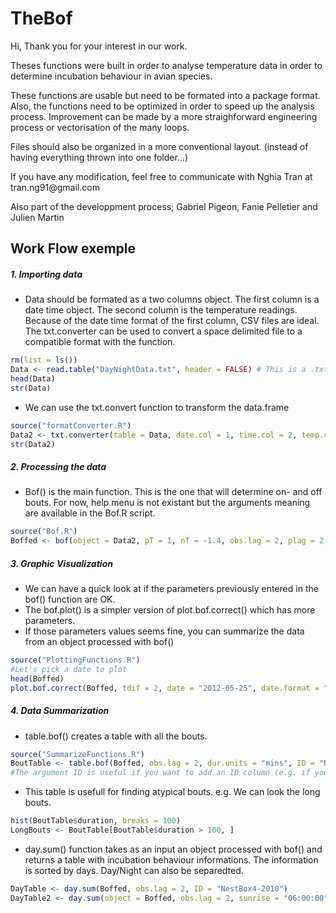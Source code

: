
# TheBof
Hi, 
Thank you for your interest in our work. 

Theses functions were built in order to analyse temperature data in order to determine incubation behaviour in avian species.

These functions are usable but need to be formated into a package format. Also, the functions need to be optimized in order to speed up the analysis process. Improvement can be made by  a more straighforward engineering process or vectorisation of the many loops.

Files should also be organized in a more conventional layout. (instead of having everything thrown into one folder...)

If you have any modification, feel free to communicate with Nghia Tran at tran.ng91@gmail.com

Also part of the developpment process; Gabriel Pigeon, Fanie Pelletier and Julien Martin

## Work Flow exemple

##### 1. Importing data
+ Data should be formated as a two columns object. The first column is a date time object. The second column is the temperature readings. Because of the date time format of the first column, CSV files are ideal. The txt.converter can be used to convert a space delimited file to a compatible format with the function.
```r
rm(list = ls())
Data <- read.table("DayNightData.txt", header = FALSE) # This is a .txt file that is not yet ready to be processed with the function
head(Data)
str(Data)
```
+  We can use the txt.convert function to transform the data.frame
```r
source("formatConverter.R")
Data2 <- txt.converter(table = Data, date.col = 1, time.col = 2, temp.col = 3, date.format = "%m/%d/%y", time.format = "%H:%M:%S" )
str(Data2)
```

##### 2. Processing the data
+ Bof() is the main function. This is the one that will determine on- and off bouts. For now, help menu is not existant but the arguments meaning are available in the Bof.R script.
```r
source("Bof.R")
Boffed <- bof(object = Data2, pT = 1, nT = -1.4, obs.lag = 2, plag = 2, nlag = 2, inctemp = 25, nwindow = 5, pwindow = 5, nullwindow = 0)
```

##### 3. Graphic Visualization 
+ We can have a quick look at if the parameters previously entered in the bof() function are OK.
+ The bof.plot() is a simpler version of plot.bof.correct() which has more parameters.
+ If those parameters values seems fine, you can summarize the data from an object processed with bof()
```r
source("PlottingFunctions.R")
#Let's pick a date to plot
head(Boffed)
plot.bof.correct(Boffed, tdif = 2, date = "2012-05-25", date.format = "%Y-%m-%d", pch = 19, cex = 0.3)
```

##### 4. Data Summarization
+ table.bof() creates a table with all the bouts. 
```r
source("SummarizeFunctions.R")
BoutTable <- table.bof(Boffed, obs.lag = 2, dur.units = "mins", ID = "NestBox4-2010") 
#The argument ID is useful if you want to add an ID column (e.g. if you bind multiple nestbox)
```
+ This table is usefull for finding atypical bouts. e.g. We can look the long bouts.
```r
hist(BoutTable$duration, breaks = 100)
LongBouts <- BoutTable[BoutTable$duration > 100, ]
```
+ day.sum() function takes as an input an object processed with bof() and returns a table with incubation behaviour informations. The information is sorted by days. Day/Night can also be separedted.
```r
DayTable <- day.sum(Boffed, obs.lag = 2, ID = "NestBox4-2010") 
DayTable2 <- day.sum(object = Boffed, obs.lag = 2, sunrise = "06:00:00", sunset = "20:00:00", ID = "Test", time.format = "%H:%M:%S")
```

